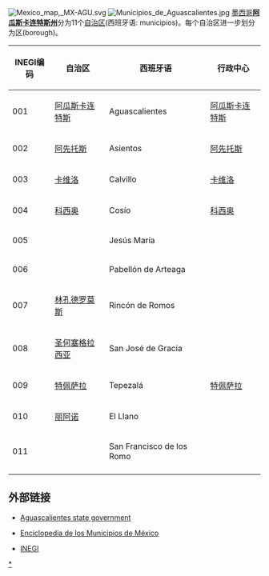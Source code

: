 {{unreferenced|time=2009-12-26T11:32:50+00:00}}
[[File:Mexico_map,_MX-AGU.svg|thumb]] 
[[File:Municipios_de_Aguascalientes.jpg|thumb]]
[[墨西哥|墨西哥]]'''[[阿瓜斯卡连特斯州|阿瓜斯卡连特斯州]]'''分为11个[[自治区_(墨西哥)|自治区]](西班牙语: municipios)。每个自治区进一步划分为区(borough)。

{| class="wikitable sortable"
|- align=center style="background:#d8edff"
!INEGI编码
!自治区
!西班牙语
!行政中心  
|-
| 001 || [[阿瓜斯卡连特斯_(墨西哥自治区)|阿瓜斯卡连特斯]]||  	Aguascalientes || [[阿瓜斯卡连特斯|阿瓜斯卡连特斯]]
|-
| 002 || [[阿先托斯|阿先托斯]]  || Asientos ||  [[阿先托斯|阿先托斯]]
|-
| 003 || [[卡维洛_(墨西哥自治区)|卡维洛]]|| Calvillo || [[卡维洛|卡维洛]] 
|-
| 004 || [[科西奥_(墨西哥自治区)|科西奥]] ||  Cosío || [[科西奥|科西奥]]
|-
| 005 ||   || 	Jesús María   ||  
|-
| 006 ||   ||  	Pabellón de Arteaga  ||  
|-
| 007 || [[林孔德罗莫斯|林孔德罗莫斯]]  || 	Rincón de Romos   ||  
|-
| 008 || [[圣何塞格拉西亚|圣何塞格拉西亚]]  ||  	San José de Gracia  ||  
|-
| 009 ||  [[特佩萨拉_(墨西哥自治区)|特佩萨拉]] || Tepezalá  ||  [[特佩萨拉|特佩萨拉]]
|-
| 010 || [[丽阿诺|丽阿诺]]  || El Llano   ||  
|-
| 011 ||   || 	San Francisco de los Romo  ||  
|-
|}

== 外部链接 ==
*{{es icon}} [https://web.archive.org/web/20070406171651/http://www.aguascalientes.gob.mx/ Aguascalientes state government]
*{{es icon}} [https://web.archive.org/web/20070515091406/http://www.e-local.gob.mx/wb2/ELOCAL/EMM_aguascalientes Enciclopedia de los Municipios de México ] 
*{{es icon}} [https://web.archive.org/web/20061110023954/http://mapserver.inegi.gob.mx/geografia/espanol/datosgeogra/basicos/estados/ags_geo.cfm INEGI] 

{{墨西哥地方行政区划|nocat}}
[[Category:阿瓜斯卡连特斯州行政区划|*]]